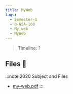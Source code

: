 ```yaml
---
title: MyWeb
tags:
  - Semester-1
  - B-NSA-100
  - My_web
  - MyWeb
---
```

> Timeline: ?


## Files 📂

:::note 2020 Subject and Files
- [my-web.pdf](https://github.com/Studio-17/Epitech-Subjects/raw/main/Semester-1/B-NSA-100/My_web/MyWeb/my-web.pdf)
:::
